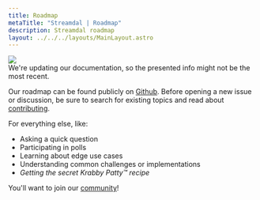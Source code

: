 ```yaml
---
title: Roadmap
metaTitle: "Streamdal | Roadmap"
description: Streamdal roadmap
layout: ../../../layouts/MainLayout.astro
---
```



<div class="addl-wrapper">
<div class="addl">
<img src={information} class="uimage" />
<div class="addlcontent">
We're updating our documentation, so the presented info might not be the
most recent.
</div>
</div>
</div>


Our roadmap can be found publicly on 
[Github](https://github.com/orgs/streamdal/projects/1). Before opening a new 
issue or discussion, be sure to search for existing topics and read about 
[contributing](/en/resources-support/contributing). 

For everything else, like: 

- Asking a quick question 
- Participating in polls
- Learning about edge use cases
- Understanding common challenges or implementations
- _Getting the secret Krabby Patty™ recipe_

You'll want to join our [community](/en/resources-support/community)!

